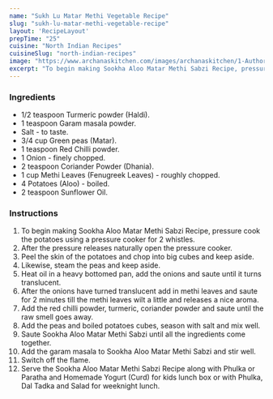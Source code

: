 ---
name: "Sukh Lu Matar Methi Vegetable Recipe"
slug: "sukh-lu-matar-methi-vegetable-recipe"
layout: 'RecipeLayout'
prepTime: "25"
cuisine: "North Indian Recipes"
cuisineSlug: "north-indian-recipes"
image: "https://www.archanaskitchen.com/images/archanaskitchen/1-Author/nithya.anantham/Sookha_Aloo_Matar_Methi_Sabzi_Recipe.jpg"
excerpt: "To begin making Sookha Aloo Matar Methi Sabzi Recipe, pressure cook the potatoes using a pressure cooker for 2 whistles"
---

### Ingredients

- 1/2 teaspoon Turmeric powder (Haldi).
- 1 teaspoon Garam masala powder.
- Salt - to taste.
- 3/4 cup Green peas (Matar).
- 1 teaspoon Red Chilli powder.
- 1 Onion - finely chopped.
- 2 teaspoon Coriander Powder (Dhania).
- 1 cup Methi Leaves (Fenugreek Leaves) - roughly chopped.
- 4 Potatoes (Aloo) - boiled.
- 2 teaspoon Sunflower Oil.

### Instructions

1. To begin making Sookha Aloo Matar Methi Sabzi Recipe, pressure cook the potatoes using a pressure cooker for 2 whistles.
1. After the pressure releases naturally open the pressure cooker.
1. Peel the skin of the potatoes and chop into big cubes and keep aside.
1. Likewise, steam the peas and keep aside.
1. Heat oil in a heavy bottomed pan, add the onions and saute until it turns translucent.
1. After the onions have turned translucent add in methi leaves and saute for 2 minutes till the methi leaves wilt a little and releases a nice aroma.
1. Add the red chilli powder, turmeric, coriander powder and saute until the raw smell goes away.
1. Add the peas and boiled potatoes cubes, season with salt and mix well.
1. Saute Sookha Aloo Matar Methi Sabzi until all the ingredients come together.
1. Add the garam masala to Sookha Aloo Matar Methi Sabzi and  stir well.
1. Switch off the flame.
1. Serve the Sookha Aloo Matar Methi Sabzi Recipe along with Phulka or Paratha and Homemade Yogurt (Curd) for kids lunch box or with Phulka, Dal Tadka and Salad for weeknight lunch.
